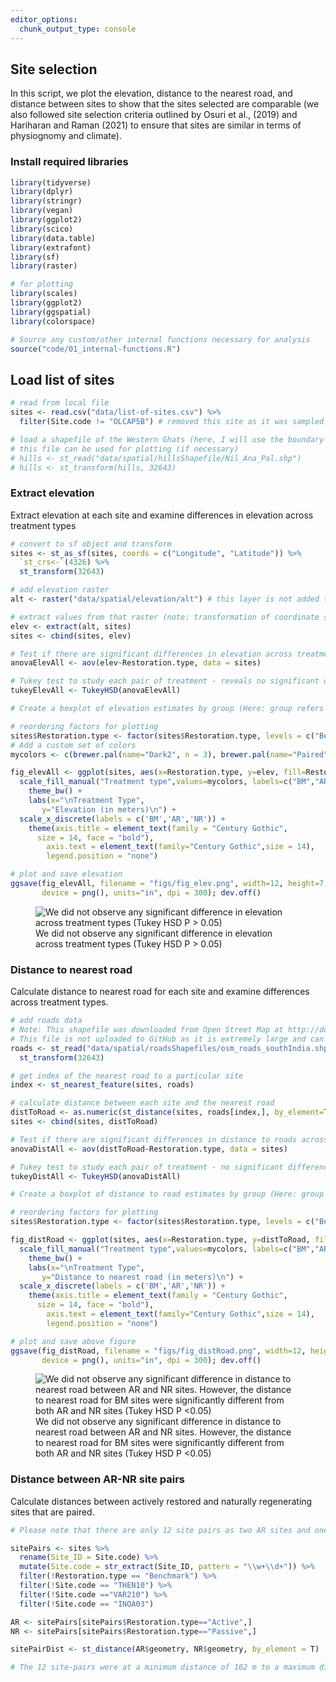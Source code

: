 ```yaml
---
editor_options: 
  chunk_output_type: console
---
```


## Site selection  

In this script, we plot the elevation, distance to the nearest road, and distance between sites to show that the sites selected are comparable (we also followed site selection criteria outlined by Osuri et al., (2019) and Hariharan and Raman (2021) to ensure that sites are similar in terms of physiognomy and climate). 

### Install required libraries
```r
library(tidyverse)
library(dplyr)
library(stringr)
library(vegan)
library(ggplot2)
library(scico)
library(data.table)
library(extrafont)
library(sf)
library(raster)

# for plotting
library(scales)
library(ggplot2)
library(ggspatial)
library(colorspace)

# Source any custom/other internal functions necessary for analysis
source("code/01_internal-functions.R")
```

## Load list of sites

```r
# read from local file
sites <- read.csv("data/list-of-sites.csv") %>%
  filter(Site.code != "OLCAP5B") # removed this site as it was sampled in only one season and not across multiple seasons

# load a shapefile of the Western Ghats (here, I will use the boundary of the Nilgiris, Anamalais and Palanis)
# this file can be used for plotting (if necessary)
# hills <- st_read("data/spatial/hillsShapefile/Nil_Ana_Pal.shp")
# hills <- st_transform(hills, 32643)
```

### Extract elevation

Extract elevation at each site and examine differences in elevation across treatment types
```r
# convert to sf object and transform
sites <- st_as_sf(sites, coords = c("Longitude", "Latitude")) %>%
  `st_crs<-`(4326) %>%
  st_transform(32643)

# add elevation raster
alt <- raster("data/spatial/elevation/alt") # this layer is not added to github as a result of its large size and can be downloaded from SRTM (Farr et al. (2007))

# extract values from that raster (note: transformation of coordinate system)
elev <- extract(alt, sites)
sites <- cbind(sites, elev)

# Test if there are significant differences in elevation across treatment types
anovaElevAll <- aov(elev~Restoration.type, data = sites)

# Tukey test to study each pair of treatment - reveals no significant difference across treatment types
tukeyElevAll <- TukeyHSD(anovaElevAll)

# Create a boxplot of elevation estimates by group (Here: group refers to Restoration Type)

# reordering factors for plotting
sites$Restoration.type <- factor(sites$Restoration.type, levels = c("Benchmark", "Active", "Passive"))
# Add a custom set of colors
mycolors <- c(brewer.pal(name="Dark2", n = 3), brewer.pal(name="Paired", n = 3))

fig_elevAll <- ggplot(sites, aes(x=Restoration.type, y=elev, fill=Restoration.type)) +  geom_boxplot(alpha=0.7) + 
  scale_fill_manual("Treatment type",values=mycolors, labels=c("BM","AR","NR"))+ 
    theme_bw() +
    labs(x="\nTreatment Type", 
       y="Elevation (in meters)\n") +
  scale_x_discrete(labels = c('BM','AR','NR')) +
    theme(axis.title = element_text(family = "Century Gothic",
      size = 14, face = "bold"),
        axis.text = element_text(family="Century Gothic",size = 14),
        legend.position = "none")

# plot and save elevation
ggsave(fig_elevAll, filename = "figs/fig_elev.png", width=12, height=7,
       device = png(), units="in", dpi = 300); dev.off()
```

![We did not observe any significant difference in elevation across treatment types (Tukey HSD P > 0.05)](figs/fig_elev.png)

### Distance to nearest road

Calculate distance to nearest road for each site and examine differences across treatment types. 
```r
# add roads data
# Note: This shapefile was downloaded from Open Street Map at http://download.geofabrik.de/asia/india/southern-zone.html 
# This file is not uploaded to GitHub as it is extremely large and can be obtained from the link above
roads <- st_read("data/spatial/roadsShapefiles/osm_roads_southIndia.shp") %>%
  st_transform(32643)

# get index of the nearest road to a particular site
index <- st_nearest_feature(sites, roads)

# calculate distance between each site and the nearest road
distToRoad <- as.numeric(st_distance(sites, roads[index,], by_element=TRUE))
sites <- cbind(sites, distToRoad)

# Test if there are significant differences in distance to roads across treatment types
anovaDistAll <- aov(distToRoad~Restoration.type, data = sites)

# Tukey test to study each pair of treatment - no significant difference between AR-NR sites but a significant difference in distance to road between AR-BM and NR-BM sites
tukeyDistAll <- TukeyHSD(anovaDistAll)

# Create a boxplot of distance to road estimates by group (Here: group refers to Restoration Type)

# reordering factors for plotting
sites$Restoration.type <- factor(sites$Restoration.type, levels = c("Benchmark", "Active", "Passive"))

fig_distRoad <- ggplot(sites, aes(x=Restoration.type, y=distToRoad, fill=Restoration.type)) +  geom_boxplot(alpha=0.7) + 
  scale_fill_manual("Treatment type",values=mycolors, labels=c("BM","AR","NR"))+
    theme_bw() +
    labs(x="\nTreatment Type", 
       y="Distance to nearest road (in meters)\n") +
  scale_x_discrete(labels = c('BM','AR','NR')) +
    theme(axis.title = element_text(family = "Century Gothic",
      size = 14, face = "bold"),
        axis.text = element_text(family="Century Gothic",size = 14),
        legend.position = "none")

# plot and save above figure
ggsave(fig_distRoad, filename = "figs/fig_distRoad.png", width=12, height=7,
       device = png(), units="in", dpi = 300); dev.off()
```

![We did not observe any significant difference in distance to nearest road between AR and NR sites. However, the distance to nearest road for BM sites were significantly different from both AR and NR sites (Tukey HSD P <0.05)](figs/fig_distRoad.png)

### Distance between AR-NR site pairs

Calculate distances between actively restored and naturally regenerating sites that are paired. 
```r
# Please note that there are only 12 site pairs as two AR sites and one NR site did not have a site-pair because they were too close to another AR/NR site in terms of their acoustic radius. 

sitePairs <- sites %>% 
  rename(Site_ID = Site.code) %>%
  mutate(Site.code = str_extract(Site_ID, pattern = "\\w+\\d+")) %>%
  filter(!Restoration.type == "Benchmark") %>%
  filter(!Site.code == "THEN10") %>%
  filter(!Site.code =="VAR210") %>%
  filter(!Site.code == "INOA03")

AR <- sitePairs[sitePairs$Restoration.type=="Active",]
NR <- sitePairs[sitePairs$Restoration.type=="Passive",]

sitePairDist <- st_distance(AR$geometry, NR$geometry, by_element = T)

# The 12 site-pairs were at a minimum distance of 162 m to a maximum distance of 1.1 km.
```
